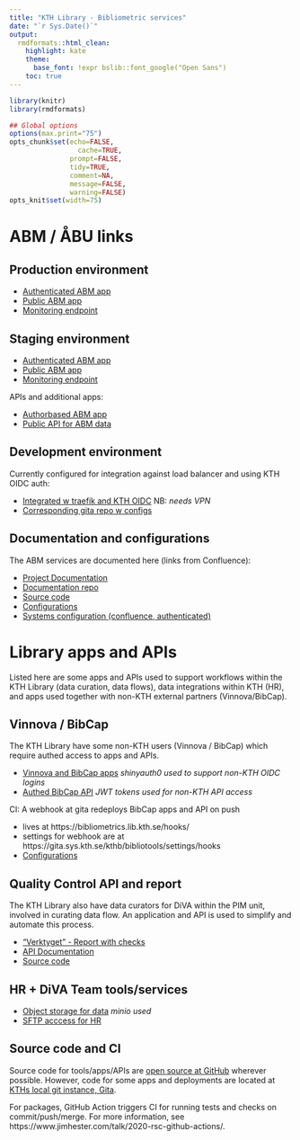 ```yaml
---
title: "KTH Library - Bibliometric services"
date: "`r Sys.Date()`"
output:
  rmdformats::html_clean:
    highlight: kate
    theme:
      base_font: !expr bslib::font_google("Open Sans")
    toc: true    
---
```


```r
library(knitr)
library(rmdformats)

## Global options
options(max.print="75")
opts_chunk$set(echo=FALSE,
	             cache=TRUE,
               prompt=FALSE,
               tidy=TRUE,
               comment=NA,
               message=FALSE,
               warning=FALSE)
opts_knit$set(width=75)
```

# ABM / ÅBU links

## Production environment

- [Authenticated ABM app](https://kth.se/abm)
- [Public ABM app](https://kth.se/abm/public)
- [Monitoring endpoint](https://abm.sys.kth.se/_monitor)

## Staging environment

- [Authenticated ABM app](https://shiny-2-r.referens.sys.kth.se/app/abm)
- [Public ABM app](https://shiny-2-r.referens.sys.kth.se/public/)
- [Monitoring endpoint](https://shiny-2-r.referens.sys.kth.se/app_direct/_monitor)

APIs and additional apps:

- [Authorbased ABM app](https://bibliometrics.lib.kth.se/beta/authorbased/)
- [Public API for ABM data](https://bibliometrics.lib.kth.se/testapi/__docs__/)

## Development environment

Currently configured for integration against load balancer and using KTH OIDC auth:

- [Integrated w traefik and KTH OIDC](https://www-r.referens.sys.kth.se/abm/app/showenv) NB: _needs VPN_
- [Corresponding gita repo w configs](https://gita.sys.kth.se/kthb/shinyproxy-debug)

## Documentation and configurations

The ABM services are documented here (links from Confluence):

- [Project Documentation](https://kth-library.github.io/)
- [Documentation repo](https://github.com/kth-library/KTH-Library.github.io)
- [Source code](https://github.com/kth-library/bibliomatrix)
- [Configurations](https://gita.sys.kth.se/kthb/kontarion-bundle)
- [Systems configuration (confluence, authenticated)](https://confluence.sys.kth.se/confluence/pages/viewpage.action?pageId=70784672)

# Library apps and APIs

Listed here are some apps and APIs used to support workflows within the KTH Library (data curation, data flows), data integrations within KTH (HR), and apps used together with non-KTH external partners (Vinnova/BibCap).

## Vinnova / BibCap

The KTH Library have some non-KTH users (Vinnova / BibCap) which require authed access to apps and APIs.

- [Vinnova and BibCap apps](https://bibliometrics.lib.kth.se/apps) *shinyauth0 used to support non-KTH OIDC logins*
- [Authed BibCap API](https://bibliometrics.lib.kth.se/bibcap/__docs__/) *JWT tokens used for non-KTH API access*

CI: A webhook at gita redeploys BibCap apps and API on push

  - lives at https://bibliometrics.lib.kth.se/hooks/
  - settings for webhook are at https://gita.sys.kth.se/kthb/bibliotools/settings/hooks
  - [Configurations](https://gita.sys.kth.se/kthb/auth0poc)

## Quality Control API and report

The KTH Library also have data curators for DiVA within the PIM unit, involved in curating data flow.
An application and API is used to simplify and automate this process.

- ["Verktyget" - Report with checks](https://bibliometrics.lib.kth.se/qc/v1/check/report)
- [API Documentation](https://bibliometrics.lib.kth.se/qc/__docs__/)
- [Source code](https://github.com/kth-library/kthcorpus)

## HR + DiVA Team tools/services

- [Object storage for data](https://data.lib.kth.se) *minio used*
- [SFTP acccess for HR](https://bibliometrics.lib.kth.se)

## Source code and CI

Source code for tools/apps/APIs are [open source at GitHub](https://github.com/kth-library) wherever possible. 
However, code for some apps and deployments are located at [KTHs local git instance, Gita](https://gita.sys.kth.se/kthb/).

For packages, GitHub Action triggers CI for running tests and checks on commit/push/merge. For more information, see https://www.jimhester.com/talk/2020-rsc-github-actions/.


